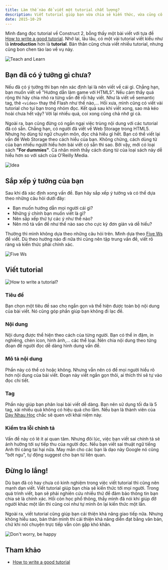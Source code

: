 ```yaml
---
title: Làm thế nào để viết một tutorial chất lượng?
description: Viết tutorial giúp bạn vừa chia sẻ kiến thức, vừa củng cố kiến thức của mình. Hôm nay, mình xin chia sẻ một bài viết về làm thế nào để viết một tutorial có chất lượng.
date: 2015-10-29
---
```


Mình đang đọc tutorial về Construct 2, bỗng thấy một bài viết với tựa đề [How to write a good tutorial](https://www.scirra.com/tutorials/41/how-to-write-a-good-tutorial). Nhớ lại, lâu lâu, có một vài tutorial viết kiểu như là **introduction** hơn là **tutorial**. Bản thân cũng chưa viết nhiều tutorial, nhưng cũng bon chen tào lao về vụ này.

![Teach and Learn](../../assets/tutorials/lam-the-nao-de-viet-mot-tutorial-chat-luong/teach-learn.jpg)

## Bạn đã có ý tưởng gì chưa?

Nếu đã có ý tưởng thì bạn nên xác định lại là nên viết về cái gì. Chẳng hạn, bạn muốn viết về "Hướng dẫn làm game với HTML5". Nếu cảm thấy quá rộng thì hãy chia nhỏ ra từng vấn đề rồi hãy viết. Như là viết về semantic tag, thẻ `<video>` thay thế Flash như thế nào,... Hồi xưa, mình cũng có viết vài tutorial cho tụi bạn trong nhóm đọc. Kết quả sau khi viết xong, sao mà kéo hoài chưa hết vậy? Với lại nhiều quá, coi xong cũng chả nhớ gì cả.

Ngoài ra, bạn cũng đừng có ngần ngại việc trùng nội dung với các tutorial đã có sẵn. Chẳng hạn, có người đã viết về Web Storage trong HTML5. Nhưng họ dùng từ ngữ chuyên môn, đọc chả hiểu gì hết. Bạn có thể viết lại vấn đề Web Storage theo cách hiểu của bạn. Không chừng, cách dùng từ của bạn nhiều người hiểu hơn bài viết có sẵn thì sao. Bởi vậy, mới có loại sách **"For dummies"**. Cá nhân mình thấy cách dùng từ của loại sách này dễ hiểu hơn so với sách của O'Reilly Media.

![Idea](../../assets/tutorials/lam-the-nao-de-viet-mot-tutorial-chat-luong/idea.jpg)

## Sắp xếp ý tưởng của bạn

Sau khi đã xác định xong vấn đề. Bạn hãy sắp xếp ý tưởng và có thể dựa theo những câu hỏi dưới đây:

- Bạn muốn hướng dẫn mọi người cái gì?
- Những ý chính bạn muốn viết là gì?
- Nên sắp xếp thứ tự các ý như thế nào?
- Nên mô tả vấn đề như thế nào sao cho cực kỳ đơn giản và dễ hiểu?

Thường thì mình không dựa theo những câu hỏi trên. Mình dựa theo [Five Ws](https://en.wikipedia.org/wiki/Five_Ws) để viết. Dù theo hướng nào đi nữa thì cũng nên tập trung vấn đề, viết rõ ràng và kiến thức phải chính xác.

![Five Ws](../../assets/tutorials/lam-the-nao-de-viet-mot-tutorial-chat-luong/5ws.jpg)

## Viết tutorial

![How to write a tutorial?](../../assets/tutorials/lam-the-nao-de-viet-mot-tutorial-chat-luong/how-to.jpg)

### Tiêu đề

Bạn chọn một tiêu đề sao cho ngắn gọn và thể hiện được toàn bộ nội dung của bài viết. Nó cũng góp phần giúp bạn không đi lạc đề.

### Nội dung

Nội dung được thể hiện theo cách của từng người. Bạn có thể in đậm, in nghiêng, chèn icon, hình ảnh,... các thể loại. Nên chia nội dung theo từng đoạn để người đọc dễ dàng hình dung vấn đề.

### Mô tả nội dung

Phần này có thể có hoặc không. Nhưng vẫn nên có để mọi người hiểu rõ hơn nội dung của bài viết. Đoạn này viết ngắn gọn thôi, ai thích thì sẽ tự vào đọc chi tiết.

### Tag

Phần này giúp bạn phân loại bài viết dễ dàng. Bạn nên sử dụng tối đa là 5 tag, xài nhiều quá không có hiệu quả cho lắm. Nếu bạn là thành viên của [Dạy Nhau Học](http://daynhauhoc.com) chắc sẽ quen với khái niệm này.

### Kiểm tra lỗi chính tả

Vấn đề này có lẽ ít ai quan tâm. Nhưng đôi lúc, việc bạn viết sai chính tả sẽ ảnh hưởng tới sự tiếp thu của người đọc. Nếu bạn viết sai thuật ngữ tiếng Anh thì càng tai hại nữa. May mắn cho các bạn là dạo này Google nó cũng "bớt ngu", tự động suggest cho bạn từ liên quan.

## Đừng lo lắng!

Dù bạn đã có hay chưa có kinh nghiệm trong việc viết tutorial thì cũng nên mạnh dạn viết. Viết tutorial giúp bạn chia sẻ kiến thức tới mọi người. Trong quá trình viết, bạn sẽ phải nghiên cứu nhiều thứ để đảm bảo thông tin bạn chia sẻ là chính xác. Hồi còn học phổ thông, thầy mình đã nói khi giúp đỡ người khác một lần thì cũng coi như tự mình ôn lại kiến thức một lần.

Ngoài ra, viết tutorial cũng giúp bạn cải thiện khả năng giao tiếp nữa. Nhưng không hiểu sao, bản thân mình thì cải thiện khả năng diễn đạt bằng văn bản, chứ khi nói chuyện trực tiếp vẫn còn gặp khó khăn.

![Don't worry, be happy](../../assets/tutorials/lam-the-nao-de-viet-mot-tutorial-chat-luong/don-t-worry-be-happy.jpg)

## Tham khảo

- [How to write a good tutorial](https://www.scirra.com/tutorials/41/how-to-write-a-good-tutorial)
